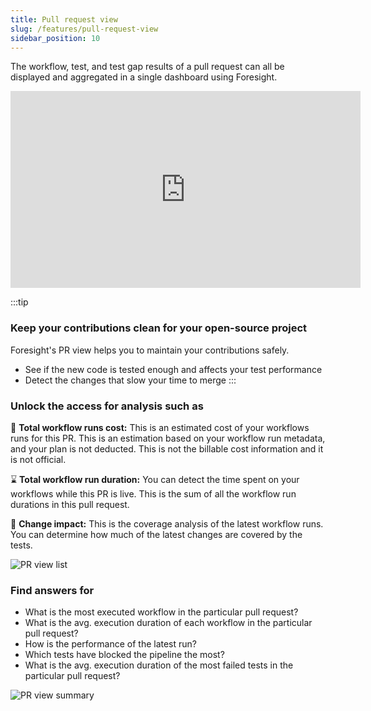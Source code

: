 ```yaml
---
title: Pull request view
slug: /features/pull-request-view
sidebar_position: 10
---
```

The workflow, test, and test gap results of a pull request can all be 
displayed and aggregated in a single dashboard using Foresight.

<iframe width="560" height="315" src="https://www.youtube.com/embed/x4fz30UU45s" title="YouTube video player" frameborder="0" allow="accelerometer; autoplay; clipboard-write; encrypted-media; gyroscope; picture-in-picture" allowfullscreen></iframe>
<br/>

:::tip
### Keep your contributions clean for your open-source project
Foresight's PR view helps you to maintain your contributions safely. 
- See if the new code is tested enough and affects your test performance
- Detect the changes that slow your time to merge
:::

### Unlock the access for analysis such as

🤑 **Total workflow runs cost:** This is an estimated cost of your workflows runs for this PR. This is an estimation based on your workflow run metadata, and your plan is not deducted. This is not the billable cost information and it is not official.

⌛️ **Total workflow run duration:** You can detect the time spent on your workflows while this PR is live. This is the sum of all the workflow run durations in this pull request. 

🫣 **Change impact:** This is the coverage analysis of the latest workflow runs. You can determine how much of the latest changes are covered by the tests.

![PR view list](/img/features/pr-view-list.png)

### Find answers for
- What is the most executed workflow in the particular pull request?
- What is the avg. execution duration of each workflow in the particular pull request?
- How is the performance of the latest run?
- Which tests have blocked the pipeline the most?
- What is the avg. execution duration of the most failed tests in the particular pull request?

![PR view summary](/img/features/pr-view-summary.png)

